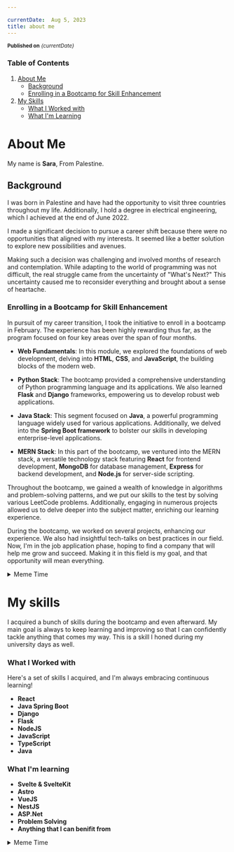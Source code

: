 ```yaml
---

currentDate:  Aug 5, 2023
title: about me 
---
```





<sub> **Published on** *{currentDate}*</sub>

### Table of Contents

1. [About Me](#about-me)
   - [Background](#background)
   - [Enrolling in a Bootcamp for Skill Enhancement](#enrolling-in-a-bootcamp-for-skill-enhancement)
2. [My Skills](#my-skills)
   - [What I Worked with](#what-i-worked-with)
   - [What I'm Learning](#what-im-learning)


# About Me

My name is  **Sara**, From Palestine.

## Background

I was born in Palestine and have had the opportunity to visit three countries throughout my life. Additionally, I hold a degree in electrical engineering, which I achieved at the end of June 2022.


 I made a significant decision to pursue a career shift because there were no opportunities that aligned with my interests. It seemed like a better solution to explore new possibilities and avenues. 

Making such a decision was challenging and involved months of research and contemplation. While adapting to the world of programming was not difficult, the real struggle came from the uncertainty of "What's Next?" This uncertainty caused me to reconsider everything and brought about a sense of heartache.

### Enrolling in a Bootcamp for Skill Enhancement

In pursuit of my career transition, I took the initiative to enroll in a bootcamp in February. The experience has been highly rewarding thus far, as the program focused on four key areas over the span of four months.

- **Web Fundamentals**: In this module, we explored the foundations of web development, delving into **HTML**, **CSS**, and **JavaScript**, the building blocks of the modern web.

- **Python Stack**: The bootcamp provided a comprehensive understanding of Python programming language and its applications. We also learned **Flask** and **Django** frameworks, empowering us to develop robust web applications.

- **Java Stack**: This segment focused on **Java**, a powerful programming language widely used for various applications. Additionally, we delved into the **Spring Boot framework** to bolster our skills in developing enterprise-level applications.

- **MERN Stack**: In this part of the bootcamp, we ventured into the MERN stack, a versatile technology stack featuring **React** for frontend development, **MongoDB** for database management, **Express** for backend development, and **Node.js** for server-side scripting.

Throughout the bootcamp, we gained a wealth of knowledge in algorithms and problem-solving patterns, and we put our skills to the test by solving various LeetCode problems. Additionally, engaging in numerous projects allowed us to delve deeper into the subject matter, enriching our learning experience. 


During the bootcamp, we worked on several projects, enhancing our experience. We also had insightful tech-talks on best practices in our field. Now, I'm in the job application phase, hoping to find a company that will help me grow and succeed. Making it in this field is my goal, and that opportunity will mean everything. 


<details>
  <summary>Meme Time</summary>
  ![Mom can you come pick me up](https://media.tenor.com/Sv89lK8yyigAAAAM/first-day-of-school-back-to-school.gif)
</details>


# My skills
I acquired a bunch of skills during the bootcamp and even afterward. My main goal is always to keep learning and improving so that I can confidently tackle anything that comes my way. This is a skill I honed during my university days as well.

### What I Worked with
Here's a set of skills I acquired, and I'm always embracing continuous learning!

  - **React**
  - **Java Spring Boot**
  - **Django**
  - **Flask**
  - **NodeJS**
  - **JavaScript**
  - **TypeScript**
  - **Java**

### What I'm learning

  - **Svelte & SvelteKit**
  - **Astro**
  - **VueJS**
  - **NestJS**
  - **ASP.Net**
  - **Problem Solving**
  - **Anything that I can benifit from**

  <details>
    <summary>Meme Time</summary>
    ![Monkey Reading](https://media.tenor.com/1f4CyFjivekAAAAC/reading-monkey.gif)
  </details>

